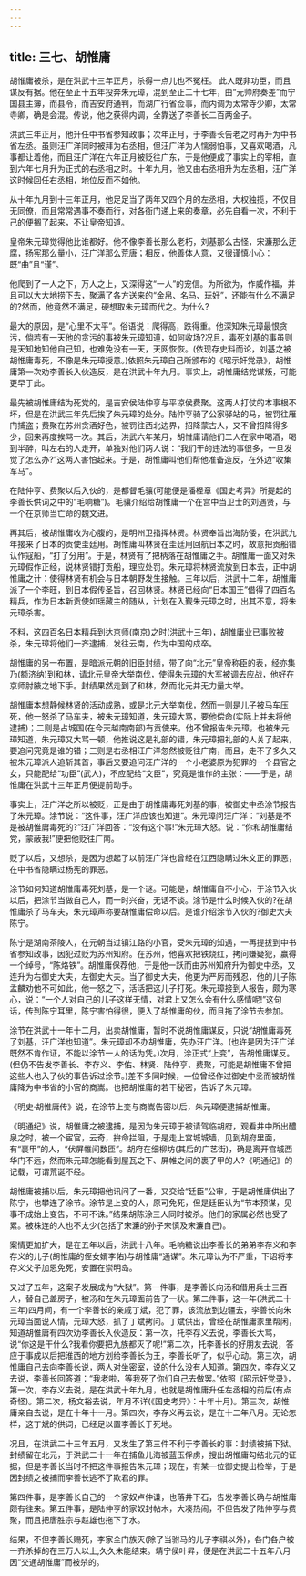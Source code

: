```yaml
---
---
---
```

title: 三七、胡惟庸
---



胡惟庸被杀，是在洪武十三年正月，杀得一点儿也不冤枉。 此人既非功臣，而且谋反有据。他在至正十五年投奔朱元璋，混到至正二十七年，由“元帅府奏差”而宁国县主簿，而县令，而吉安府通判，而湖广行省佥事，而内调为太常寺少卿，太常寺卿，确是会混。传说，他之获得内调，全靠送了李善长二百两金子。

洪武三年正月，他升任中书省参知政事；次年正月，于李善长告老之时再升为中书省左丞。虽则汪广洋同时被拜为右丞相，但汪广洋为人懦弱怕事，又喜欢喝酒，凡事都让着他，而且汪广洋在六年正月被贬往广东，于是他便成了事实上的宰相，直到六年七月升为正式的右丞相之时。十年九月，他又由右丞相升为左丞相，汪广洋这时候回任右丞相，地位反而不如他。

从十年九月到十三年正月，他足足当了两年又四个月的左丞相，大权独揽，不仅目无同僚，而且常常遇事不奏而行，对各衙门递上来的奏章，必先自看一次，不利于己的便搁了起来，不让皇帝知道。

皇帝朱元璋觉得他比谁都好。他不像李善长那么老朽，刘基那么古怪，宋濂那么迂腐，扬宪那么量小，汪广洋那么荒唐；相反，他善体人意，又很谨慎小心：既“曲”且“谨”。

他爬到了一人之下，万人之上，又深得这“一人”的宠信。为所欲为，作威作福，并且可以大大地捞下去，聚满了各方送来的“金帛、名马、玩好”，还能有什么不满足的?然而，他竟然不满足，硬想取朱元璋而代之。为什么?

最大的原因，是“心里不太平”。俗语说：爬得高，跌得重。他深知朱元璋最恨贪污，倘若有一天他的贪污的事被朱元璋知道，如何收场?况且，毒死刘基的事虽则是天知地知他自己知，也难免没有一天，天网恢恢。(依现存史料而论，刘基之被胡惟庸毒死，不像是朱元璋授意。)依照朱元璋自己所颁布的《昭示奸党录》，胡惟庸第一次劝李善长入伙造反，是在洪武十年九月。事实上，胡惟庸结党谋叛，可能更早于此。

最先被胡惟庸结为死党的，是吉安侯陆仲亨与平凉侯费聚。这两人打仗的本事根不坏，但是在洪武三年先后挨了朱元璋的处分。陆仲亨骑了公家驿站的马，被罚往雁门捕盗；费聚在苏州贪酒好色，被罚往西北边界，招降蒙古人，又不曾招降得多少，回来再度挨骂一次。其后，洪武六年某月，胡惟庸请他们二人在家中喝酒，喝到半醉，叫左右的人走开，单独对他们两人说：“我们干的违法的事很多，一旦发觉了怎么办?”这两人害怕起来。于是，胡惟庸叫他们帮他准备造反，在外边“收集军马”。

在陆仲亨、费聚以后入伙的，是都督毛骧(可能便是潘柽章《国史考异》所提起的李善长供词之中的“毛响糖”)。毛骧介绍给胡惟庸一个在宫中当卫士的刘遇贤，与一个在京师当亡命的魏文进。

再其后，被胡惟庸收为心腹的，是明州卫指挥林贤。林贤奉旨出海防倭，在洪武九年接来了日本的贡使圭廷用。胡惟庸叫林贤在圭廷用回航日本之时，故意把贡船错认作寇船，“打了分用”。于是，林贤有了把柄落在胡惟庸之手。胡惟庸一面又对朱元璋假作正经，说林贤错打贡船，理应处罚。朱元璋将林贤流放到日本去，正中胡惟庸之计：使得林贤有机会与日本朝野发生接触。三年以后，洪武十二年，胡惟庸派了一个李旺，到日本假传圣旨，召回林贤。林贤已经向“日本国王”借得了四百名精兵，作为日本新贡使如瑶藏主的随从，计划在入觐朱元璋之时，出其不意，将朱元璋杀害。

不料，这四百名日本精兵到达京师(南京)之时(洪武十三年)，胡惟庸业已事败被杀，朱元璋将他们一齐逮捕，发往云南，作为中国的戍卒。

胡惟庸的另一布置，是暗派元朝的旧臣封绩，带了向“北元”皇帝称臣的表，经亦集乃(额济纳)到和林，请北元皇帝大举南伐，使得朱元璋的大军被调去应战，他好在京师肘腋之地下手。封绩果然走到了和林，然而北元并无力量大举。

胡惟庸本想静候林贤的活动成熟，或是北元大举南伐，然而一则是儿子被马车压死，他一怒杀了马车夫，被朱元璋知道，朱元璋大骂，要他偿命(实际上并未将他逮捕)；二则是占城国(在今天越南南部)有贡使来，他不曾报告朱元璋，也被朱元璋知道，朱元璋又大骂一顿，他推说这是礼部的错，朱元璋把礼部的人关了起来，要追问究竟是谁的错；三则是右丞相汪广洋忽然被贬往广南，而且，走不了多久又被朱元璋派人追斩其首，事后又要追问汪广洋的一个小老婆原为犯罪的一个县官之女，只能配给“功臣”(武人)，不应配给“文臣”，究竟是谁作的主张：——于是，胡惟庸在洪武十三年正月便提前动手。

事实上，汪广洋之所以被贬，正是由于胡惟庸毒死刘基的事，被御史中丞涂节报告了朱元璋。涂节说：“这件事，汪广洋应该也知道”。朱元璋问汪广洋：“刘基是不是被胡惟庸毒死的?”汪广洋回答：“没有这个事!”朱元璋大怒。说：“你和胡惟庸结党，蒙蔽我!”便把他贬往广南。

贬了以后，又想杀，是因为想起了以前汪广洋也曾经在江西隐瞒过朱文正的罪恶，在中书省隐瞒过杨宪的罪恶。

涂节如何知道胡惟庸毒死刘基，是一个谜。可能是，胡惟庸自不小心，于涂节入伙以后，把涂节当做自己人，而一时兴奋，无话不谈。涂节是什么时候入伙的?在胡惟庸杀了马车夫，朱元璋声称要胡惟庸偿命以后。是谁介绍涂节入伙的?御史大夫陈宁。

陈宁是湖南茶陵人，在元朝当过镇江路的小官，受朱元璋的知遇，一再提拔到中书省参知政事，因犯过贬为苏州知府。在苏州，他喜欢把铁烧红，拷问嫌疑犯，赢得一个绰号，“陈烙铁”。胡惟庸保荐他，于是他一跃而由苏州知府升为御史中丞，又连升为右御史大夫，左御史大夫。当了御史大夫，他更为严厉而残忍，他的儿子陈孟麟劝他不可如此，他一怒之下，活活把这儿子打死。朱元璋接到人报告，颇为寒心，说：“一个人对自己的儿子这样无情，对君上又怎么会有什么感情呢!”这句话，传到陈宁耳里，陈宁害怕得很，便入了胡惟庸的伙，而且拖了涂节去参加。

涂节在洪武十一年十二月，出卖胡惟庸，暂时不说胡惟庸谋反，只说“胡惟庸毒死了刘基，汪广洋也知道”。朱元璋却不办胡惟庸，先办汪广洋。(也许是因为汪广洋既然不肯作证，不能以涂节一人的话为凭。)次月，涂正式“上变”，告胡惟庸谋反。(但仍不告发李善长、李存义、李佑、林贤、陆仲亨、费聚，可能是胡惟庸不曾把这些人也入了伙的事告诉过涂节。)差不多同时候，一位曾经作过御史中丞而被胡惟庸降为中书省的小官的商嵩。也把胡惟庸的若干秘密，告诉了朱元璋。

《明史·胡惟庸传》说，在涂节上变与商嵩告密以后，朱元璋便逮捕胡惟庸。

《明通纪》说，胡惟庸之被逮捕，是因为朱元璋于被请驾临胡府，观看井中所出醴泉之时，被一个宦官，云奇，拚命拦阻，于是走上宫城城墙，见到胡府里面，有“裹甲”的人，“伏屏帷间数匝”。胡府在细柳坊(其后的广艺街)，确是离开宫城西华门不远，然而朱元璋怎能看到屋瓦之下、屏帷之间的裹了甲的人?《明通纪》的记载，可谓荒诞不经。

胡惟庸被捕以后，朱元璋把他讯问了一番，又交给“廷臣”公审，于是胡惟庸供出了陈宁，也攀连了涂节。涂节是上变的人，原可免死，但是廷臣认为“节本预谋，见事不成始上变告，不可不诛。”结果胡陈涂三人同时被杀。他们的家属必然也受了累。被株连的人也不太少(包括了宋濂的孙子宋慎及宋濂自己)。

案情更加扩大，是在五年以后，洪武十八年。毛响糖说出李善长的弟弟李存义和李存义的儿子(胡惟庸的侄女婿李佑)与胡惟庸“通谋”。朱元璋认为不严重，下诏将李存义父子加恩免死，安置在崇明岛。

又过了五年，这案子发展成为“大狱”。第一件事，是李善长向汤和借用兵士三百人，替自己盖房子，被汤和在朱元璋面前告了一状。第二件事，这一年(洪武二十三年)四月间，有一个李善长的亲戚丁斌，犯了罪，该流放到边疆去，李善长向朱元璋当面说人情，元璋大怒，抓了丁斌拷问。丁斌供出，曾经在胡惟庸家里帮闲，知道胡惟庸有四次劝李善长入伙造反：第一次，托李存义去说，李善长大骂，说“你这是干什么?我看你要把九族都灭了呢!”第二次，托李善长的好朋友去说，答应于事成以后把淮西的地方划给李善长为王，李善长听了，似乎心动。第三次，胡惟庸自己去向李善长说，两人对坐密室，说的什么没有人知道。第四次，李存义又去说，李善长回答道：“我老啦，等我死了你们自己去做罢。”依照《昭示奸党录》，第一次，李存义去说，是在洪武十年九月，也就是胡惟庸升任左丞相的前后(有点奇怪)。第二次，杨文裕去说，年月不详(《国史考异》：十年十月)。第三次，胡惟庸亲自去说，是在十年十一月。第四次，李存义再去说，是在十二年八月。无论怎样，这丁斌的供词，已经足以置李善长于死地。

况且，在洪武二十三年五月，又发生了第三件不利于李善长的事：封绩被捕下狱。封绩留在北元，于洪武二十一年在捕鱼儿海被蓝玉俘虏，搜出胡惟庸勾结北元的证据，但是李善长当时不把这件事报告朱元璋；现在，有某一位御史提出检举，于是因封绩之被捕而李善长逃不了欺君的罪。

第四件事，是李善长自己的一个家奴卢仲谦，也落井下石，告发李善长确与胡惟庸颇有往来。第五件事，是陆仲亨的家奴封帖木，大凑热闹，不但告发了陆仲亨与费聚，而且把唐胜宗与赵雄也拖下了水。

结果，不但李善长赐死，李家全门族灭(除了当驸马的儿子李祺以外)，各门各户被一齐杀掉的在三万人以上,久久未能结束。靖宁侯叶昇，便是在洪武二十五年八月因“交通胡惟庸”而被杀的。